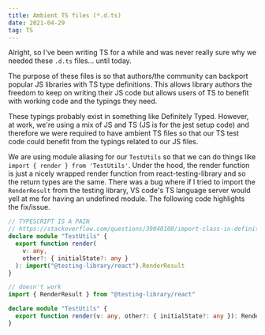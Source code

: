 ```yaml
---
title: Ambient TS files (*.d.ts)
date: 2021-04-29
tag: TS
---
```




Alright, so I've been writing TS for a while and was never really sure why we needed
these `.d.ts` files... until today.

The purpose of these files is so that authors/the community can backport popular JS libraries with TS
type definitions. This allows library authors the freedom to keep on writing their JS code but allows
users of TS to benefit with working code and the typings they need.

These typings probably exist in something like Definitely Typed. However, at work, we're using a mix of JS
and TS (JS is for the jest setup code) and therefore we were required to have ambient TS files so that
our TS test code could benefit from the typings related to our JS files.

We are using module aliasing for our `TestUtils` so that we can do things like `import { render } from 'TestUtils'`.
Under the hood, the render function is just a nicely wrapped render function from react-testing-library and so the
return types are the same. There was a bug where if I tried to import the `RenderResult` from the testing library,
VS code's TS language server would yell at me for having an undefined module. The following code highlights the fix/issue.

```ts:title=working.d.ts
// TYPESCRIPT IS A PAIN
// https://stackoverflow.com/questions/39040108/import-class-in-definition-file-d-ts/51114250#51114251
declare module "TestUtils" {
  export function render(
    v: any,
    other?: { initialState?: any }
  ): import("@testing-library/react").RenderResult
}
```

```ts:title=not-working.d.ts
// doesn't work
import { RenderResult } from "@testing-library/react"

declare module "TestUtils" {
  export function render(v: any, other?: { initialState?: any }): RenderResult
}
```
